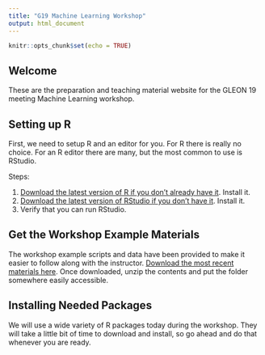 ```yaml
---
title: "G19 Machine Learning Workshop"
output: html_document
---
```


```r
knitr::opts_chunk$set(echo = TRUE)
```

## Welcome

These are the preparation and teaching material website for the GLEON 19 meeting Machine Learning
workshop. 

## Setting up R

First, we need to setup R and an editor for you. For R there is really no choice. For an R editor
there are many, but the most common to use is RStudio. 

Steps: 

1. [Download the latest version of R if you don't already have it](https://cran.r-project.org/). Install it. 
2. [Download the latest version of RStudio if you don't have it](https://www.rstudio.com/products/rstudio/download/#download).
Install it. 
3. Verify that you can run RStudio. 



## Get the Workshop Example Materials

The workshop example scripts and data have been provided to make it 
easier to follow along with the instructor. [Download the most recent
materials here](https://github.com/lawinslow/machine_learning/archive/master.zip). 
Once downloaded, unzip the contents and put the folder somewhere easily accessible. 


## Installing Needed Packages

We will use a wide variety of R packages today during the workshop. They will take a little bit of time 
to download and install, so go ahead and do that whenever you are ready. 



